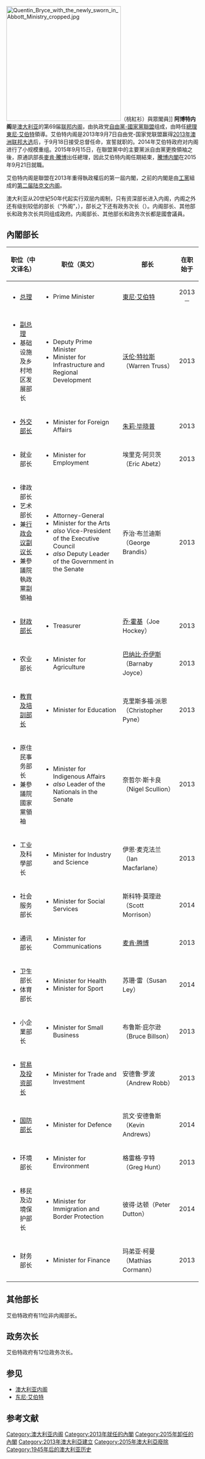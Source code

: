 {{noteTA
|1 = zh-cn:托尼·阿博特;zh-hk:東尼·艾博特;zh-tw:東尼·艾伯特;
|2 = zh-cn:阿博特;zh-hk:艾博特;zh-tw:艾伯特;
|3 = zh-cn:托尼;zh-hk:東尼;zh-tw:東尼;
|4=zh-cn:乔治;zh-tw:喬治;zh-hk:佐治;
|5=zh-cn:澳大利亚;zh-hant:澳洲;
}}
[[File:Quentin_Bryce_with_the_newly_sworn_in_Abbott_Ministry_cropped.jpg|300px]]（桃紅衫）與眾閣員]]
'''阿博特内阁'''是[[澳大利亚|澳大利亚]]的第69届[[澳大利亚内阁|联邦内阁]]，由执政党[[聯盟_(澳洲)|自由黨-國家黨聯盟]]组成，由時任[[澳大利亞總理|總理]][[東尼·艾伯特|東尼·艾伯特]]領導。艾伯特内阁是2013年9月7日自由党-国家党联盟赢得[[2013年澳洲联邦大选|2013年澳洲联邦大选]]后，于9月18日接受总督任命，宣誓就职的。2014年艾伯特政府对内阁进行了小规模重组。2015年9月15日，在聯盟黨中的主要黨派自由黨更換領袖之後，原通訊部長[[麥肯·騰博|麥肯·騰博]]出任總理，因此艾伯特内阁任期結束，[[騰博内閣|騰博内閣]]在2015年9月21日就職。

艾伯特内阁是聯盟在2013年重得執政權后的第一屆内閣，之前的内閣是由[[澳大利亞工黨|工黨]]組成的[[第二届陆克文内阁|第二届陆克文内阁]]。

澳大利亚从20世紀50年代起实行双层内阁制，只有资深部长进入内阁，内阁之外还有级别较低的部长（“外阁”，{{lang-en|Outer Ministry}}），部长之下还有政务次长（{{lang-en|Parliamentary Secretary}}）。内阁部长、其他部长和政务次长共同组成政府。内阁部长、其他部长和政务次长都是國會議員。

== 內閣部长 ==
{| border="2" cellpadding="4" cellspacing="0" style="margin: 1em 1em 1em 0; background: #f9f9f9; border: 1px #aaa solid; border-collapse: collapse;"
|-
!colspan=1 bgcolor="#CCCCCC"|职位（中文译名）
!colspan=1 bgcolor="#CCCCCC"|职位（英文）
!colspan=1 bgcolor="#CCCCCC"|部长
!colspan=1 bgcolor="#CCCCCC"|在职始于
|-
| 
* [[澳大利亚总理|总理]]
| 
* Prime Minister
| [[東尼·艾伯特|東尼·艾伯特]]
| <center> 2013－
|-
| 
*[[澳大利亚副总理|副总理]]
*基础设施及乡村地区发展部长
| 
*Deputy Prime Minister
*Minister for Infrastructure and Regional Development
| [[沃伦·特拉斯|沃伦·特拉斯]] （Warren Truss）
| <center> 2013
|-
|
*[[澳大利亚外交部长|外交部长]]
|
*Minister for Foreign Affairs
| [[朱莉·毕晓普|朱莉·毕晓普]]
| <center> 2013
|-
|
*就业部长
|
*Minister for Employment
| 埃里克·阿贝茨（Eric Abetz）
| <center> 2013 
|-
| 
*律政部长
*艺术部长
*兼[[联邦行政会议|行政会议副议长]]
*兼參議院執政黨副領袖
| 
*Attorney-General
*Minister for the Arts
*''also'' Vice-President of the Executive Council
*''also'' Deputy Leader of the Government in the Senate
| 乔治·布兰迪斯（George Brandis）
| <center> 2013
|-
|
*[[澳大利亚财政部长|财政部长]]
|
*Treasurer
| [[乔·霍基|乔·霍基]]（Joe Hockey）
| <center> 2013
|-
| 
*农业部长
| 
*Minister for Agriculture
| [[巴纳比·乔伊斯|巴纳比·乔伊斯]]（Barnaby Joyce）
| <center> 2013
|-
|
* [[澳大利亚教育部长|教育及培訓部长]]
|
* Minister for Education
| 克里斯多福·派恩（Christopher Pyne）
| <center> 2013
|-
|
*原住民事务部长
*兼參議院國家黨領袖
|
*Minister for Indigenous Affairs
*''also'' Leader of the Nationals in the Senate
| 奈哲尔·斯卡良（Nigel Scullion）
| <center> 2013
|-
| 
*工业及科學部长
| 
*Minister for Industry and Science
| 伊恩·麦克法兰（Ian Macfarlane）
| <center> 2013
|-
|
* 社会服务部长
|
* Minister for Social Services
| 斯科特·莫理逊（Scott Morrison）
| <center> 2014
|-
| 
* 通讯部长
| 
* Minister for Communications
| [[麦肯·腾博|麦肯·腾博]]
| <center> 2013
|-
| 
* 卫生部长
* 体育部长
| 
* Minister for Health
* Minister for Sport
| 苏珊·雷（Susan Ley）
| <center> 2014
|-
| 
* 小企業部长
| 
* Minister for Small Business
| 布鲁斯·庇尔逊（Bruce Billson）
| <center> 2013
|-
| 
* [[澳大利亚贸易部长|贸易及投资部长]]
| 
* Minister for Trade and Investment
| 安德鲁·罗波（Andrew Robb）
| <center> 2013
|-
| 
*[[澳大利亚国防部长|国防部长]]
| 
* Minister for Defence
| 凯文·安德鲁斯（Kevin Andrews）
| <center> 2014
|-
| 
* 环境部长
| 
* Minister for Environment
| 格雷格·亨特（Greg Hunt）
| <center> 2013 
|-
| 
* 移民及边境保护部长
| 
* Minister for Immigration and Border Protection
|  彼得·达顿（Peter Dutton） 
| <center> 2014 
|-
|
* 财务部长
|
* Minister for Finance
| 玛弟亚·柯曼（Mathias Cormann）
| <center> 2013 
|}

==其他部长==
艾伯特政府有11位非内阁部长。
== 政务次长 ==
艾伯特政府有12位政务次长。

== 参见 ==
* [[澳大利亚内阁|澳大利亚内阁]]
* [[东尼·艾伯特|东尼·艾伯特]]

== 参考文献 ==
{{Reflist}}

[[Category:澳大利亚内阁|Category:澳大利亚内阁]]
[[Category:2013年就任的內閣|Category:2013年就任的內閣]]
[[Category:2015年卸任的內閣|Category:2015年卸任的內閣]]
[[Category:2013年澳大利亞建立|Category:2013年澳大利亞建立]]
[[Category:2015年澳大利亞廢除|Category:2015年澳大利亞廢除]]
[[Category:1945年后的澳大利亚历史|Category:1945年后的澳大利亚历史]]